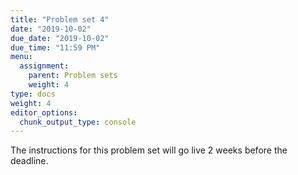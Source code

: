 ```yaml
---
title: "Problem set 4"
date: "2019-10-02"
due_date: "2019-10-02"
due_time: "11:59 PM"
menu:
  assignment:
    parent: Problem sets
    weight: 4
type: docs
weight: 4
editor_options: 
  chunk_output_type: console
---
```


The instructions for this problem set will go live 2 weeks before the deadline.
